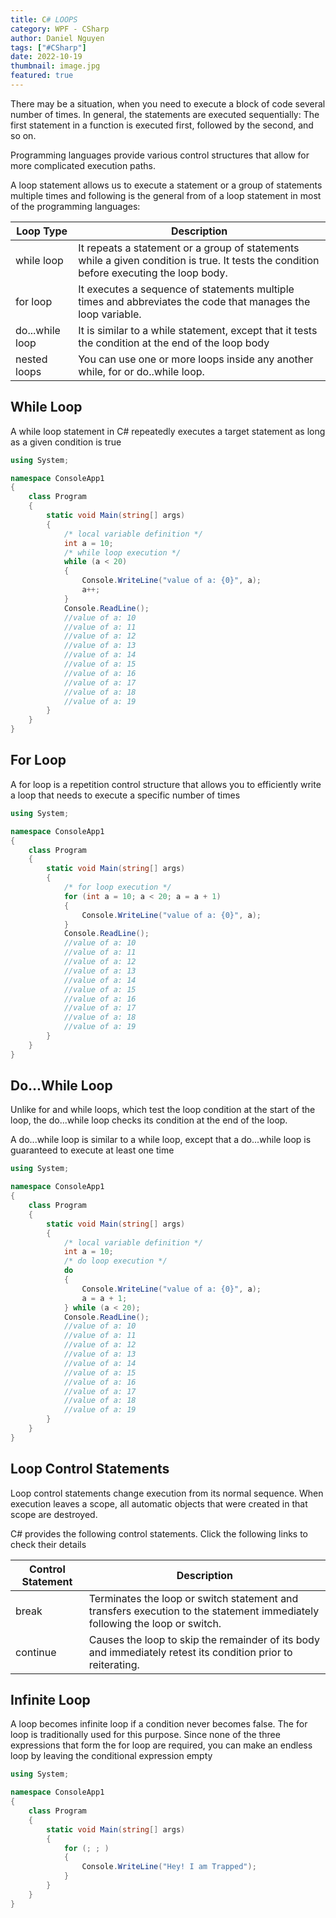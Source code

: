 ```yaml
---
title: C# LOOPS  
category: WPF - CSharp
author: Daniel Nguyen
tags: ["#CSharp"]
date: 2022-10-19
thumbnail: image.jpg
featured: true
---
```


There may be a situation, when you need to execute a block of code several number 
of times. In general, the statements are executed sequentially: The first statement 
in a function is executed first, followed by the second, and so on.

Programming languages provide various control structures that allow for more 
complicated execution paths.

A loop statement allows us to execute a statement or a group of statements multiple 
times and following is the general from of a loop statement in most of the 
programming languages:

| Loop Type               | Description                                                                            |
|------------------------|----------------------------------------------------------------------------------------|
| while loop              | It repeats a statement or a group of statements while a given condition is true. It tests the condition before executing the loop body.    |
| for loop               | It executes a sequence of statements multiple times and abbreviates the code that manages the loop variable.    |
| do...while loop              | It is similar to a while statement, except that it tests the condition at the end of the loop body    |
| nested loops              | You can use one or more loops inside any another while, for or do..while loop.    |

## While Loop

A while loop statement in C# repeatedly executes a target statement as long as a 
given condition is true

```c#
using System;

namespace ConsoleApp1
{
    class Program
    {
        static void Main(string[] args)
        {
            /* local variable definition */
            int a = 10;
            /* while loop execution */
            while (a < 20)
            {
                Console.WriteLine("value of a: {0}", a);
                a++;
            }
            Console.ReadLine();
            //value of a: 10
            //value of a: 11
            //value of a: 12
            //value of a: 13
            //value of a: 14
            //value of a: 15
            //value of a: 16
            //value of a: 17
            //value of a: 18
            //value of a: 19
        }
    }
}
```

## For Loop

A for loop is a repetition control structure that allows you to efficiently write a loop 
that needs to execute a specific number of times

```c#
using System;

namespace ConsoleApp1
{
    class Program
    {
        static void Main(string[] args)
        {
            /* for loop execution */
            for (int a = 10; a < 20; a = a + 1)
            {
                Console.WriteLine("value of a: {0}", a);
            }
            Console.ReadLine();
            //value of a: 10
            //value of a: 11
            //value of a: 12
            //value of a: 13
            //value of a: 14
            //value of a: 15
            //value of a: 16
            //value of a: 17
            //value of a: 18
            //value of a: 19
        }
    }
}
```

## Do...While Loop

Unlike for and while loops, which test the loop condition at the start of the loop, the
do...while loop checks its condition at the end of the loop.

A do...while loop is similar to a while loop, except that a do...while loop is guaranteed 
to execute at least one time

```c#
using System;

namespace ConsoleApp1
{
    class Program
    {
        static void Main(string[] args)
        {
            /* local variable definition */
            int a = 10;
            /* do loop execution */
            do
            {
                Console.WriteLine("value of a: {0}", a);
                a = a + 1;
            } while (a < 20);
            Console.ReadLine();
            //value of a: 10
            //value of a: 11
            //value of a: 12
            //value of a: 13
            //value of a: 14
            //value of a: 15
            //value of a: 16
            //value of a: 17
            //value of a: 18
            //value of a: 19
        }
    }
}
```

## Loop Control Statements

Loop control statements change execution from its normal sequence. When execution 
leaves a scope, all automatic objects that were created in that scope are destroyed.

C# provides the following control statements. Click the following links to check their 
details

| Control Statement               | Description                                                                            |
|------------------------|----------------------------------------------------------------------------------------|
| break              | Terminates the loop or switch statement and transfers execution to the statement immediately following the loop or switch. |
| continue              | Causes the loop to skip the remainder of its body and immediately retest its condition prior to reiterating. |

## Infinite Loop

A loop becomes infinite loop if a condition never becomes false. The for loop is 
traditionally used for this purpose. Since none of the three expressions that form the 
for loop are required, you can make an endless loop by leaving the conditional 
expression empty

```c#
using System;

namespace ConsoleApp1
{
    class Program
    {
        static void Main(string[] args)
        {
            for (; ; )
            {
                Console.WriteLine("Hey! I am Trapped");
            }
        }
    }
}
```